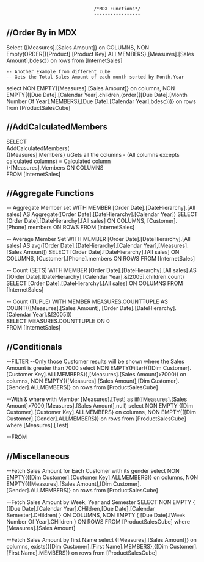 									/*MDX Functions*/
									-----------------

//Order By in MDX
-----------------
Select 
	{[Measures].[Sales Amount]} on COLUMNS,
	NON Empty(ORDER({[Product].[Product Key].ALLMEMBERS},[Measures].[Sales Amount],bdesc)) on rows
from [InternetSales]
	
	-- Another Example from different cube
	-- Gets the Total Sales Amount of each month sorted by Month,Year
select 
   NON EMPTY{[Measures].[Sales Amount]} on columns,
   NON EMPTY{([Due Date].[Calendar Year].children,(order({[Due Date].[Month Number Of Year].MEMBERS},[Due Date].[Calendar Year],bdesc)))} on rows
from [ProductSalesCube]

//AddCalculatedMembers
----------------------
SELECT   
   AddCalculatedMembers(  
      {[Measures].Members}  //Gets all the columns - (All columns excepts calculated columns) = Calculated column  
      )-[Measures].Members ON COLUMNS   
FROM [InternetSales]   


//Aggregate Functions
---------------------
-- Aggregate Member set
WITH
    MEMBER [Order Date].[DateHierarchy].[All sales] AS Aggregate([Order Date].[DateHierarchy].[Calendar Year])
SELECT
    [Order Date].[DateHierarchy].[All sales] ON COLUMNS,
    [Customer].[Phone].members ON ROWS
FROM
    [InternetSales]

-- Average Member Set
WITH
    MEMBER [Order Date].[DateHierarchy].[All sales] AS avg([Order Date].[DateHierarchy].[Calendar Year],[Measures].[Sales Amount])
SELECT
    [Order Date].[DateHierarchy].[All sales] ON COLUMNS,
    [Customer].[Phone].members ON ROWS
FROM
    [InternetSales]


-- Count (SETS)
WITH
    MEMBER [Order Date].[DateHierarchy].[All sales] AS ([Order Date].[DateHierarchy].[Calendar Year].&[2005].children.count)
SELECT
    [Order Date].[DateHierarchy].[All sales] ON COLUMNS
FROM
    [InternetSales]

-- Count (TUPLE)
WITH MEMBER MEASURES.COUNTTUPLE AS  
COUNT(([Measures].[Sales Amount], [Order Date].[DateHierarchy].[Calendar Year].&[2005]))  
SELECT MEASURES.COUNTTUPLE ON 0  
FROM [InternetSales]


//Conditionals
--------------

--FILTER
	--Only those Customer results will be shown where the Sales Amount is greater than 7000
select
	NON EMPTY(Filter({([Dim Customer].[Customer Key].ALLMEMBERS)},[Measures].[Sales Amount]>7000)) on columns,
	NON EMPTY{([Measures].[Sales Amount],[Dim Customer].[Gender].ALLMEMBERS)} on rows
from [ProductSalesCube]


--With & where
with
	Member [Measures].[Test] as 
	iif([Measures].[Sales Amount]>7000,[Measures].[Sales Amount],null)
select
	NON EMPTY {[Dim Customer].[Customer Key].ALLMEMBERS} on columns,
	NON EMPTY{([Dim Customer].[Gender].ALLMEMBERS)} on rows
from [ProductSalesCube]
where [Measures].[Test]

--FROM

//Miscellaneous
---------------

  --Fetch Sales Amount for Each Customer with its gender
select
  NON EMPTY{([Dim Customer].[Customer Key].ALLMEMBERS)} on columns,
  NON EMPTY{([Measures].[Sales Amount],[Dim Customer].[Gender].ALLMEMBERS)} on rows
from [ProductSalesCube]

  --Fetch Sales Amount by Week, Year and Semester
 SELECT 
      NON EMPTY { ([Due Date].[Calendar Year].CHildren,[Due Date].[Calendar Semester].CHildren)  } ON COLUMNS,
      NON EMPTY {  [Due Date].[Week Number Of Year].CHildren } ON ROWS
 FROM [ProductSalesCube]
 where [Measures].[Sales Amount]

 --Fetch Sales Amount by first Name
 select 
   {[Measures].[Sales Amount]} on columns,
   exists({[Dim Customer].[First Name].MEMBERS},{[Dim Customer].[First Name].MEMBERS}) on rows
from [ProductSalesCube]
